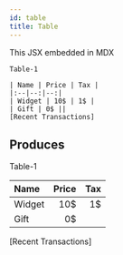 ```yaml
---
id: table
title: Table
---
```


This JSX embedded in MDX

```
Table-1

| Name | Price | Tax |
|:--|--:|--:|
| Widget | 10$ | 1$ |
| Gift | 0$ ||
[Recent Transactions]
```

## Produces
Table-1

| Name | Price | Tax |
|:--|--:|--:|
| Widget | 10$ | 1$ |
| Gift | 0$ ||
[Recent Transactions]